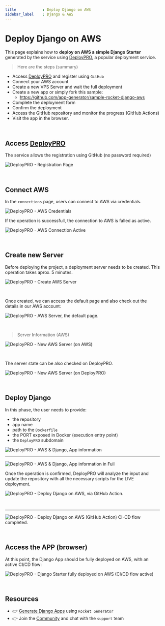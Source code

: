 ```yaml
---
title            : Deploy Django on AWS
sidebar_label    : Django & AWS
---
```


# Deploy Django on AWS

This page explains how to **deploy on AWS a simple Django Starter** generated by the service using [DeployPRO](https://deploypro.dev/), a popular deployment service. 

> Here are the steps (summary)

- Access [DeployPRO](https://deploypro.dev/) and register using `GitHub`
- Connect your AWS account
- Create a new VPS Server and wait the full deployment 
- Create a new app or simply fork this sample:
  - https://github.com/app-generator/sample-rocket-django-aws
- Complete the deployment form
- Confirm the deployment 
- Access the GitHub repository and monitor the progress (GitHub Actions)
- Visit the app in the browser. 

<br />

## Access [DeployPRO](https://deploypro.dev/)

The service allows the registration using GitHub (no password required)

![DeployPRO - Registration Page](https://user-images.githubusercontent.com/51854817/263670395-cf095113-c0b1-44ab-91ef-1ca4fc871ead.jpg)
 
<br />

## Connect AWS 

In the `connections` page, users can connect to AWS via credentials. 

![DeployPRO - AWS Credentials](https://user-images.githubusercontent.com/51854817/263670354-2b1dd20b-4874-49f7-a97a-44f8703bb27d.jpg)

If the operation is successfull, the connection to AWS is falled as active. 

![DeployPRO - AWS Connection Active](https://user-images.githubusercontent.com/51070104/263734577-6c32142f-0d88-4d52-8680-1bcc725c376b.png)

<br />

## Create new Server 

Before deploying the project, a deployment server needs to be created. This operation takes aprox. 5 minutes. 

![DeployPRO - Create AWS Server](https://user-images.githubusercontent.com/51854817/263670373-dd12a0da-48b9-4954-8440-3768bdd97083.jpg)

<br />

Once created, we can access the default page and also check out the details in our AWS account: 

![DeployPRO - AWS Server, the default page.](https://user-images.githubusercontent.com/51854817/263670388-5f9d2579-2112-4f12-afe8-e19017c9ee8b.jpg)

<br />

> Server Information (AWS) 

![DeployPRO - New AWS Server (on AWS)](https://user-images.githubusercontent.com/51854817/263670337-91e8bb53-59c3-4256-b25b-76b178c68f1c.jpg)

<br />

The server state can be also checked on DeployPRO. 

![DeployPRO - New AWS Server (on DeployPRO)](https://user-images.githubusercontent.com/51070104/263737249-60fb9597-ecc4-417e-9879-1d2998dd0f93.png)

<br />

## Deploy Django

In this phase, the user needs to provide:

- the repository 
- app name 
- path to the `Dockerfile` 
- the PORT exposed in Docker (execution entry point)
- the `DeployPRO` subdomain 

![DeployPRO - AWS & Django, App information](https://user-images.githubusercontent.com/51854817/263670396-d5a7f163-e637-4289-a7a2-2359825ef941.jpg)

---

![DeployPRO - AWS & Django, App information in Full](https://user-images.githubusercontent.com/51854817/263670408-e3494989-0e24-4acb-98ea-1b99ded04900.jpg)

Once the operation is confirmed, DeployPRO will analyze the input and update the repository with all the necessary scripts for the LIVE deployment. 

![DeployPRO - Deploy Django on AWS, via GitHub Action.](https://user-images.githubusercontent.com/51070104/263740098-12517c63-b809-4615-b8b1-b2d45f6fa6d9.png)

<br />

---

![DeployPRO - Deploy Django on AWS (GitHub Action) CI-CD flow completed.](https://user-images.githubusercontent.com/51070104/263740916-c63215b1-a476-4377-81f6-78da3e17de74.png)

<br />

## Access the APP (browser)

At this point, the Django App should be fully deployed on AWS, with an active CI/CD flow: 

![DeployPRO - Django Starter fully deployed on AWS (CI/CD flow active)](https://user-images.githubusercontent.com/51854817/263670401-214ac050-69c2-472d-96f4-b914dc464e6f.jpg)

<br />

## Resources

- 👉 [Generate Django Apps](https://app-generator.dev/) using `Rocket Generator`
- 👉 Join the [Community](https://discord.gg/fZC6hup) and chat with the `support` team 
